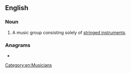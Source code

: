 ==English==

===Noun===
{{en-noun}}

# {{lb|en|music}} A music group consisting solely of [[stringed instrument]]s.

===Anagrams===
* {{anagrams|en|bandstring}}

[[Category:en:Musicians]]